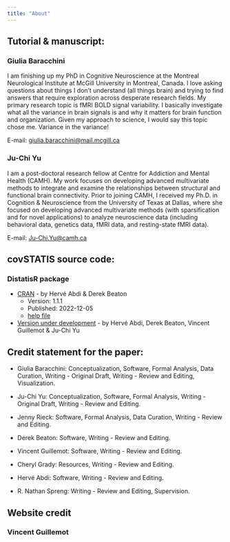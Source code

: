 ```yaml
---
title: "About"
---
```

\newcommand\latexcode[1]{#1}

## Tutorial & manuscript:

### Giulia Baracchini

I am finishing up my PhD in Cognitive Neuroscience at the Montreal Neurological Institute at McGill University in Montreal, Canada. I love asking questions about things I don't understand (all things brain) and trying to find answers that require exploration across desperate research fields. My primary research topic is fMRI BOLD signal variability. I basically investigate what all the variance in brain signals is and why it matters for brain function and organization. Given my approach to science, I would say this topic chose me. Variance in the variance! 

<i class='far fa-envelope-open'></i>E-mail: [giulia.baracchini@mail.mcgill.ca](mailto:giulia.baracchini@mail.mcgill.ca)

### Ju-Chi Yu

I am a post-doctoral research fellow at Centre for Addiction and Mental Health (CAMH). My work focuses on developing advanced multivariate methods to integrate and examine the relationships between structural and functional brain connectivity. Prior to joining CAMH, I received my Ph.D. in Cognition & Neuroscience from the University of Texas at Dallas, where she focused on developing advanced multivariate methods (with sparsification and for novel applications) to analyze neuroscience data (including behavioral data, genetics data, fMRI data, and resting-state fMRI data).

<i class='far fa-envelope-open'></i>E-mail: [Ju-Chi.Yu@camh.ca](mailto:Ju-Chi.Yu@camh.ca)

## covSTATIS source code:

### DistatisR package

+ [CRAN](https://cran.r-project.org/web/packages/DistatisR/index.html) - by Herv&eacute; Abdi & Derek Beaton
  + Version: 1.1.1
  + Published: 2022-12-05
  + [help file](https://cran.r-project.org/web/packages/DistatisR/DistatisR.pdf)

+ [Version under development](https://github.com/HerveAbdi/DistatisR) - by Herv&eacute; Abdi, Derek Beaton, Vincent Guillemot & Ju-Chi Yu

## Credit statement for the paper:
+ Giulia Baracchini: Conceptualization, Software, Formal Analysis, Data Curation, Writing - Original Draft, Writing - Review and Editing, Visualization. 

+ Ju-Chi Yu: Conceptualization, Software, Formal Analysis, Writing - Original Draft, Writing - Review and Editing. 

+ Jenny Rieck: Software, Formal Analysis, Data Curation, Writing - Review and Editing. 

+ Derek Beaton: Software, Writing - Review and Editing. 

+ Vincent Guillemot: Software, Writing - Review and Editing. 

+ Cheryl Grady: Resources, Writing - Review and Editing. 

+ Herv&eacute; Abdi: Software, Writing - Review and Editing. 

+ R. Nathan Spreng: Writing - Review and Editing, Supervision.

## Website credit

### Vincent Guillemot
